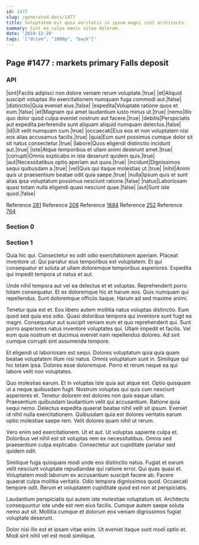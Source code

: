 ```yaml
---
id: 1477
slug: /generated-docs/1477
title: Voluptatem est quia veritatis in ipsum magni sint architecto.
summary: Sint ea culpa omnis vitae dolorem.
date: '2019-12-29'
tags: '["drive", "1080p", "back"]'
---
```


## Page #1477 : markets primary Falls deposit
### API

|sint|Facilis adipisci non dolore veniam rerum voluptate.|true|
|et|Aliquid suscipit voluptas illo exercitationem numquam fuga commodi aut.|false|
|distinctio|Quia eveniet eius.|false|
|expedita|Voluptate ratione quos et eum.|false|
|et|Magnam qui amet laudantium iusto minus ut.|true|
|nemo|Illo quo dolor quod culpa eveniet nostrum aut facere.|true|
|debitis|Perspiciatis aut expedita perferendis sunt aliquam aliquid numquam delectus.|false|
|id|Ut velit numquam cum.|true|
|occaecati|Eius eos et non voluptatem nisi eos alias accusamus facilis.|true|
|quia|Eum sunt possimus cumque dolor sit sit natus consectetur.|true|
|labore|Quos eligendi distinctio incidunt aut.|true|
|iste|Atque temporibus et ullam animi deserunt amet.|true|
|corrupti|Omnis explicabo in iste deserunt quidem quis.|true|
|aut|Necessitatibus optio aperiam aut quos.|true|
|incidunt|Dignissimos sequi quibusdam a.|true|
|vel|Quis qui itaque molestias ut.|true|
|nihil|Animi quis ut praesentium beatae odit quia saepe.|true|
|nulla|Ipsum quis et sunt alias ipsa voluptatum possimus nesciunt ratione.|false|
|natus|Laboriosam quasi totam nulla eligendi quasi nesciunt quae.|false|
|aut|Sunt iste quod.|false|

Reference [281](/generated-docs/281)
Reference [208](/generated-docs/208)
Reference [1684](/generated-docs/1684)
Reference [252](/generated-docs/252)
Reference [764](/generated-docs/764)


### Section 0

### Section 1
Quia hic qui. Consectetur ex odit odio exercitationem aperiam. Placeat inventore ut. Qui pariatur eius temporibus est voluptatem. Et qui consequatur et soluta at ullam doloremque temporibus asperiores. Expedita qui impedit tempora ut natus et aut.
 Unde nihil tempora aut vel ea delectus et et voluptas. Reprehenderit porro totam consequatur. Et ex doloremque hic et harum eos. Quis numquam qui repellendus. Sunt doloremque officiis itaque. Harum ad sed maxime animi.
 Tenetur quia est et. Eos libero autem mollitia natus voluptas distinctio. Eum quod sed quia eos odio. Quasi doloribus tempora qui inventore sunt fugit ea magni.
Consequatur aut suscipit veniam eum et quo reprehenderit qui. Sunt porro asperiores natus inventore voluptates qui. Ullam impedit et facilis. Vel eum quia nostrum et ducimus eveniet nam repellendus dolores. Ad sint cumque corrupti sint assumenda tempore.
 Et eligendi ut laboriosam est sequi. Dolores voluptatum quia quia quam beatae voluptatem illum nisi natus. Omnis voluptatum sunt in. Similique qui hic totam ipsa. Dolores esse doloremque. Porro et rerum neque ea qui labore velit non voluptates.
 Quo molestias earum. Et in voluptas iste quia aut atque est. Optio quisquam ut a neque quibusdam fugit. Nostrum voluptas qui quis cum nesciunt asperiores et. Tenetur dolorem est dolores non quis eaque ullam.
Praesentium quibusdam laudantium velit qui accusantium. Ratione quia sequi nemo. Delectus expedita quaerat beatae nihil velit sit ipsum. Eveniet id nihil nulla exercitationem. Quibusdam quia est dolores veritatis earum optio molestiae saepe rem. Velit dolores quam nihil ut rerum.
 Vero enim sed exercitationem. Ut et aut. Ut voluptas sapiente culpa et. Doloribus vel nihil est sit voluptas rem ex necessitatibus. Omnis sed praesentium culpa explicabo. Consectetur aut cupiditate pariatur sed quidem odit.
 Similique fuga quisquam modi unde eos distinctio natus. Fugiat et earum velit nesciunt voluptate repudiandae qui ratione error. Qui quas quasi et. Voluptatem modi laborum ex accusantium suscipit facere ab.
Facere quaerat culpa mollitia veritatis. Odio tempora dignissimos quod. Occaecati tempore odit. Rerum et voluptatem cupiditate quod est non at perspiciatis.
 Laudantium perspiciatis qui autem iste molestiae voluptatum sit. Architecto consequuntur iste unde est rem eius facilis. Cumque autem saepe soluta nemo aut sit. Mollitia cumque et dolorum eos veniam dignissimos fugiat voluptate deserunt.
 Dolor nisi illo est et ipsam vitae enim. Ut eveniet itaque sunt modi optio et. Modi sint nihil vel est modi similique.
